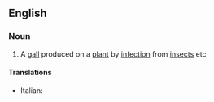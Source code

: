 ==English==

===Noun===
{{en-noun|cecidia}}

# A [[gall]] produced on a [[plant]] by [[infection]] from [[insect]]s etc

====Translations====
{{trans-top|cecidium}}
*Italian: {{t|it|cecidio|m}}
{{trans-mid}}

{{trans-bottom}}
